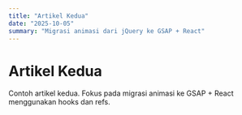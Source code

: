 ```yaml
---
title: "Artikel Kedua"
date: "2025-10-05"
summary: "Migrasi animasi dari jQuery ke GSAP + React"
---
```


# Artikel Kedua

Contoh artikel kedua. Fokus pada migrasi animasi ke GSAP + React menggunakan hooks dan refs.
